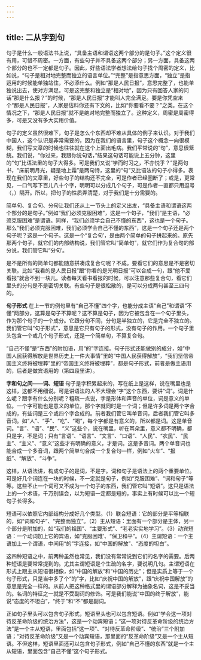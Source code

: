 ```yaml
---
---
---
```

title: 二从字到句
---



句子是什么一般语法书上说，“具备主语和谓语这两个部分的是句子。”这个定义很有用，可惜不周密。一方面，有些句子并不具备这两个部分；另一方面，具备这两个部分的也不一定都是句子。因此，好些语法学者想法给句子找个周密的定义，比如说，“句子是相对地完整而独立的语言单位。”“完整”是指意思方面，“独立”是指运用的时候能单独站住，不必添什么。例如“那是人民日报”，意思完整了，也能单独说出去，使对方满足。可是这完整和独立是“相对地”，因为只有回答人家的问话“那是什么报？”的时候，“那是人民日报”才能叫人完全满足。要是你凭空来个“那是人民日报”，人家是估料你还有下文的，比如“你要看不要？”之类。在这个情况之下，“那是人民日报”就不是绝对地完整而独立了。这种定义，周密是周密得多，可是又没有多大实用价值。

句子的定义虽然很难下，句子是怎么个东西却不难从具体的例子来认识。对于我们中国人，这个认识是非常需要的，因为在我们的语言里，句子这个概念一向很模糊，我们写文章的时候也往往就在这个上面出毛病。我们平常说的“句”，意思很笼统。我们说，“你过来，我跟你说句话，”结果这句话可能说上五分钟，这里的“句”比语法里的句子大得多。可是我们又说“学而时习之，不亦悦乎？”是两句书，“床前明月光，疑是地上霜”是两句诗，这里的“句”又比语法的句子小得多。表现在我们的文章里，好些句子的结构还不完全，可是作者已经圈断了；或是，更常见，一口气写下百儿八十个字，明明可以分成几个句子，可是作者一直都只用逗号（，）隔开。所以，把句子的性质弄清楚，对于我们是十分需要的。

简单句、复合句、分句让我们还从上一节头上的定义出发，“具备主语和谓语这两个部分的是句子。”例如“我们必须克服困难”，这是一个句子，“我们”是主语，“必须克服困难”是谓语。同样，“我们必须学会自己不懂的东西”，这也是一个句子。那么“我们必须克服困难，我们必须学会自己不懂的东西”，这是一个句子还是两个句子呢？这是一个句子。这是一个“复合句’，是由两个简单的句子拼起来的。原先那两个句子，就它们的内部结构说，我们管它叫“简单句”，就它们作为复合句的部分说，我们管它叫“分句’。

是不是所有的简单句都能随意拼凑成复合句呢？不成。要看它们的意思是不是密切关联。比如“我看的是人民日报”跟“你看的是光明日报”可以合成一句，跟“他不爱看报”就合不到一块儿。读者每天看书看报的时候，可以注意那些复合句，看它们里头的分句是不是密切关联。有些句子是很松散的，是可以分成两句甚至三四句的。

**句子形式** 在上一节的例句里有“自己不懂”四个字，也能分成主语“自己”和谓语“不懂”两部分，这算是句子不算呢？这不算是句子，因为它被包含在一个句子里头，作为那个句子的一个成分。它跟分句不同，分句是半独立的，它是完全不独立的。我们管它叫“句子形式”，意思是它只有句子的形式，没有句子的作用。一个句子里头包含一个或几个句子形式，还是一个简单句，不算复合句。


“自己不懂”是“东西”的附加语，用“的”字连接。句子形式还能做别的成分，如“中国人民获得解放是世界历史上一件大事情”里的“中国人民获得解放”，“我们坚信帝国主义终将被埋葬”里的“帝国主义终将被埋葬”，都是句子形式，前者是做主语用的，后者是做宾语用的（第四段里讲）。

**字和句之间——词、短语** 句子是字积累起来的，写在纸上是这样，说在嘴里也是这样，这都不用细说。可是讲语法的人不大理会“字”这个东西，要讲“词”。词是什么呢？跟字有什么分别呢？粗疏一点说，字是形体和声音的单位，词是意义的单位。一个字可能也是意义的单位，那个字就同时是一个词；但是许多词是两个字合成的，有些词是三个或四个字合成的。前者我们管它叫单音词，后者我们管它叫多音词。如“人”、“手”、“吃”、“喝”，每个字都是有意义的，所以都是词。这是单音词。“言”、“语”、“民”、“义”这些个，说在嘴里，听在耳朵里，意义都不明确，都只是字，不是词；只有“言语”、“语言”、“文言”、“口语”、“人民”、“农民”、“民主”、“主义”、“意义”这些才有明确的意义，才是词。这是多音词。两个单音词也能合成一个多音词，跟两个简单句合成一个复合句—样，例如“火车”、“报纸”、“解放”、“斗争”。

这样，从语法讲，构成句子的是词，不是字。词和句子是语法上的两个重要单位。可是好几个词连在一块的时候，不一定就是句子，例如“克服困难”、“词和句子”等等。这些不止一个词可又不成为一个句子的东西，我们管它叫“短语”。这只是语法上的一个术语，千万别误会，以为短语一定都是短的，事实上有时候可以比一个短句子长得多。

短语可以依照它内部结构分成好几个类型。（1）联合短语：它的部分是平等相联的，如“词和句子”、“完整而独立”。（2）主从短语：里面有一个部分是主体，另一个部分是附加的，如“我们的祖国”、“主要形式”、“老老实实地学习”。（3）动宾短语：一个动词加上它的宾语，如“克服困难’、“保卫和平”。（4）主谓短语：一个主语加上一个谓语，中间用“的”字连接，如“中国的解放”、“态度的坦白”。

这四种短语之中，前两种虽然也常见，我们没有常常说到它们的名字的需要。后两种短语是要常常提到的。尤其主谓短语是个生疏的名字，要说明几句。主谓短语在形式上跟主从短语很相像，如“中国的解放”和“中国的历史”；但是实质上等于一个句子形式，只是当中多了个“的”字，比如“庆祝中国的解放”，跟“庆祝中国解放”的意思是完全一样的。从前人把这种格式里的谓语部分解释为抽象名词，这是不妥当的。名词的特征之一就是不受副词的修饰。可是我们能说“中国的终于解放”，能说“态度的不坦白”，“终于”和“不”都是副词。

正如句子里头可以包含句子形式，短语里头也可以包含短语。例如“学会这一项对待反革命阶级的统治方法”，这是一个动宾短语；“这一项对待反革命阶级的统治方法”是一个主从短语，里面包括“这一项”、“对待反革命阶级”、“统治”三个附加语；“对待反革命阶级”又是一个动宾短语，那里面的“反革命阶级”又是一个主从短语。不但这样，短语里面还可以包含句子形式，例如“自己不懂的东西”就是一个主从短语，里面包含“自己不懂”这个句子形式。